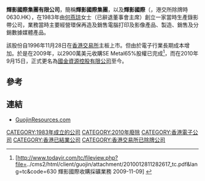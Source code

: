 '''輝影國際集團有限公司'''，簡稱'''輝影國際集團'''，以及'''輝影國際'''（'''{{lang-en|Jackin International Holdings Limited}}'''，港交所除牌時0630.HK），在1983年由[[何燕琼|何燕琼]]女士（已辭退董事會主席）創立一家當時生產錄影帶公司，業務當時主要經營環保再造及銷售電腦打印及影像產品、製造、銷售及分銷數據媒體產品。

該股份自1996年11月28日在[[香港交易所|香港交易所]]主板上市。但由於電子行業長期成本增加。於是在2009年，以2900萬美元收購SE Metal65%股權已完成<ref>[http://www.todayir.com/tc/fileview.php?file=../cms2/html/client/guojin/attachment/2010012811282617_tc.pdf&lang=tc&code=630 輝影國際收購採礦業務 2009-11-09] {{webarchive|url=https://web.archive.org/web/20160305205026/http://www.todayir.com/tc/fileview.php?file=..%2Fcms2%2Fhtml%2Fclient%2Fguojin%2Fattachment%2F2010012811282617_tc.pdf&lang=tc&code=630 |date=2016-03-05 }}</ref>，而在2010年9月15日，正式更名為[[國金資源控股有限公司|國金資源控股有限公司]]至今。

==參考==
{{reflist}}

==連結==
*[https://web.archive.org/web/20130611151650/http://guojinresources.com/ GuojinResources.com]

[[CATEGORY:1983年成立的公司|CATEGORY:1983年成立的公司]]
[[CATEGORY:2010年廢除|CATEGORY:2010年廢除]]
[[CATEGORY:香港電子公司|CATEGORY:香港電子公司]]
[[CATEGORY:香港已結業公司|CATEGORY:香港已結業公司]]
[[CATEGORY:香港交易所已除牌公司|CATEGORY:香港交易所已除牌公司]]